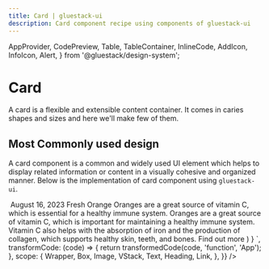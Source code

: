 ```yaml
---
title: Card | gluestack-ui
description: Card component recipe using components of gluestack-ui
---
```



  AppProvider,
  CodePreview,
  Table,
  TableContainer,
  InlineCode,
  AddIcon,
  InfoIcon,
  Alert,
} from '@gluestack/design-system';


<Meta title="Recipes/Card" />

# Card

A card is a flexible and extensible content container. It comes in caries shapes and sizes and here we'll make few of them.

## Most Commonly used design

A card component is a common and widely used UI element which helps to display related information or content in a visually cohesive and organized manner. Below is the implementation of card component using `gluestack-ui`.

<AppProvider config={config}>
  <CodePreview
    showComponentRenderer={true}
    showArgsController={false}
    metaData={{
      code: `
        function App () {
          return (   
            <Box
            maxWidth='$64'
            borderColor='$borderLight200'
            borderRadius='$lg'
            borderWidth='$1'
            my="$4"
            overflow="hidden"
            sx={{
              "@base": {
              mx: '$5',
              },
              "@lg":{
                my:"0"
              },
              "_dark": {
                bg:"$backgroundDark900",
                borderColor: '$borderDark800'
              },
            }}
          >
            <Box >
              <Image
                h={150}
                source={{
                  uri: 'https://drive.google.com/uc?export=view&id=1h1e89BtQCp6JdGiKo92dlf5bjHC8hLjt',
                }}        
              />
            </Box>
            <VStack px='$6' pt='$4' pb='$6'>
              <Text _dark={{color:"$textLight200"}} fontSize='$sm'  my='$1.5'>
              August 16, 2023
              </Text>
              <Heading _dark={{color:"$textLight200"}} size='sm' >
              Fresh Orange 
            </Heading>
            <Text my='$1.5' _dark={{color:"$textLight200"}} fontSize='$xs'>
              Oranges are a great source of vitamin C, which is essential for a healthy immune system. Oranges are a great source of vitamin C,
              which is important for maintaining a healthy immune system.
              </Text>
              <Text _dark={{color:"$textLight200"}} my='$1.5' fontSize='$xs' isTruncated="true">
              Vitamin C also helps with the absorption of iron and the production of collagen, which supports healthy skin, teeth, and bones.
              </Text>   
              <Link href="https://gluestack.io/" isExternal>
                <Text fontSize='$sm' color='$pink600'>
                Find out more
                </Text>
              </Link>
            </VStack>
          </Box>    
              ) 
        }
`,
      transformCode: (code) => {
        return transformedCode(code, 'function', 'App');
      },
      scope: {
        Wrapper,
        Box,
        Image,
        VStack,
        Text,
        Heading,
        Link,
      },
    }}
  />
</AppProvider>
